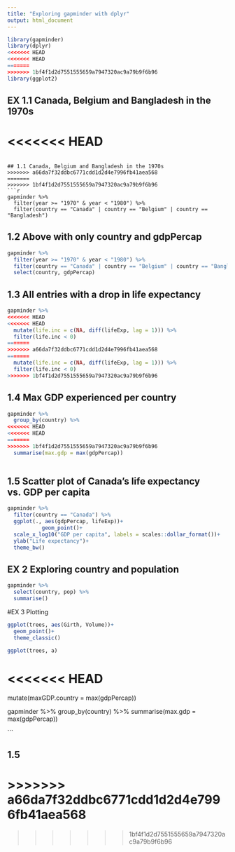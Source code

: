 ```yaml
---
title: "Exploring gapminder with dplyr"
output: html_document
---
```


```r
library(gapminder)
library(dplyr)
<<<<<<< HEAD
<<<<<<< HEAD
=======
>>>>>>> 1bf4f1d2d7551555659a7947320ac9a79b9f6b96
library(ggplot2)
```

## EX 1.1 Canada, Belgium and Bangladesh in the 1970s
<<<<<<< HEAD
=======
```

## 1.1 Canada, Belgium and Bangladesh in the 1970s
>>>>>>> a66da7f32ddbc6771cdd1d2d4e7996fb41aea568
=======
>>>>>>> 1bf4f1d2d7551555659a7947320ac9a79b9f6b96
```r
gapminder %>%
  filter(year >= "1970" & year < "1980") %>%
  filter(country == "Canada" | country == "Belgium" | country == "Bangladesh")
```

## 1.2 Above with only country and gdpPercap
```r
gapminder %>%
  filter(year >= "1970" & year < "1980") %>%
  filter(country == "Canada" | country == "Belgium" | country == "Bangladesh")%>%
  select(country, gdpPercap)

```

## 1.3 All entries with a drop in life expectancy
```r
gapminder %>%
<<<<<<< HEAD
<<<<<<< HEAD
  mutate(life.inc = c(NA, diff(lifeExp, lag = 1))) %>%
  filter(life.inc < 0)
=======
>>>>>>> a66da7f32ddbc6771cdd1d2d4e7996fb41aea568
=======
  mutate(life.inc = c(NA, diff(lifeExp, lag = 1))) %>%
  filter(life.inc < 0)
>>>>>>> 1bf4f1d2d7551555659a7947320ac9a79b9f6b96

```

## 1.4 Max GDP experienced per country
```r
gapminder %>%
  group_by(country) %>%
<<<<<<< HEAD
<<<<<<< HEAD
=======
>>>>>>> 1bf4f1d2d7551555659a7947320ac9a79b9f6b96
  summarise(max.gdp = max(gdpPercap))
  
```

## 1.5 Scatter plot of Canada's life expectancy vs. GDP per capita
```r
gapminder %>%
  filter(country == "Canada") %>%
  ggplot(., aes(gdpPercap, lifeExp))+
           geom_point()+
  scale_x_log10("GDP per capita", labels = scales::dollar_format())+
  ylab("Life expectancy")+
  theme_bw()
```

## EX 2 Exploring country and population
```r
gapminder %>%
  select(country, pop) %>%
  summarise()
```

#EX 3 Plotting
```r
ggplot(trees, aes(Girth, Volume))+
  geom_point()+
  theme_classic()
```
```r
ggplot(trees, a)
```

<<<<<<< HEAD
=======
  mutate(maxGDP.country = max(gdpPercap))

gapminder %>%
  group_by(country) %>%
  summarise(max.gdp = max(gdpPercap))
  
```

## 1.5 
>>>>>>> a66da7f32ddbc6771cdd1d2d4e7996fb41aea568
=======
>>>>>>> 1bf4f1d2d7551555659a7947320ac9a79b9f6b96
